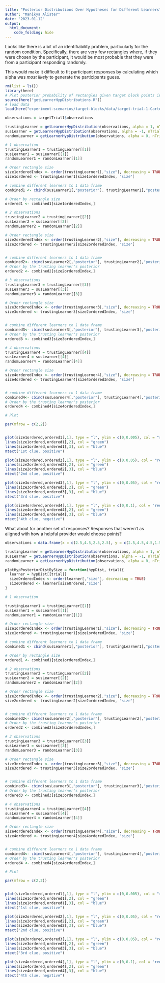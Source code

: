 ```yaml
---
title: "Posterior Distributions Over Hypotheses for Different Learners"
author: "Manikya Alister"
date: "2023-01-12"
output: 
  html_document:
    code_folding: hide
---
```


Looks like there is a bit of an identifiability problem, particularly for the random condition. Specifically, there are very few rectangles where, if they were chosen by the participant, it would be most probable that they were from a participant responding randomly. 


This would make it difficult to fit participant responses by calculating which alpha was *most likely* to generate the participants guess. 

```r
rm(list = ls())
library(here)
# Plot posterior probability of rectangles given target block points in each condition
source(here("getLearnerHypDistributions.R"))
# load data 
load(here("experiment-scenarios/target-blocks/data/target-trial-1-Cartesian.Rdata"))

observations = targetTrial1$observations

trustingLearner = getLearnerHypDistribution(observations, alpha = 1, nTrials = 4, prior = "flat")
susLearner = getLearnerHypDistribution(observations, alpha = -1, nTrials = 4, prior = "flat")
randomLearner = getLearnerHypDistribution(observations, alpha = 0, nTrials = 4, prior = "flat")
```


```r
# 1 observation
trustingLearner1 = trustingLearner[[1]]
susLearner1 = susLearner[[1]]
randomLearner1 = randomLearner[[1]]

# Order rectangle size
size1orderedIndex <- order(trustingLearner1[,"size"], decreasing = TRUE)
size1ordered <- trustingLearner1[size1orderedIndex, "size"]

# combine different learners to 1 data frame
combined1 <- cbind(susLearner1[,"posterior"], trustingLearner1[,"posterior"], randomLearner1[,"posterior"])

# Order by rectangle size
ordered1 <- combined1[size1orderedIndex,]


```

```r
# 2 observations
trustingLearner2 = trustingLearner[[2]]
susLearner2 = susLearner[[2]]
randomLearner2 = randomLearner[[2]]

# Order rectangle size
size2orderedIndex <- order(trustingLearner2[,"size"], decreasing = TRUE)
size2ordered <- trustingLearner2[size2orderedIndex, "size"]


# combine different learners to 1 data frame
combined2<- cbind(susLearner2[,"posterior"], trustingLearner2[,"posterior"], randomLearner2[,"posterior"])
# Order by the trusting learner's posterior
ordered2 <- combined2[size2orderedIndex,]
```

```r
# 3 observations
trustingLearner3 = trustingLearner[[3]]
susLearner3 = susLearner[[3]]
randomLearner3 = randomLearner[[3]]

# Order rectangle size
size3orderedIndex <- order(trustingLearner3[,"size"], decreasing = TRUE)
size3ordered <- trustingLearner3[size2orderedIndex, "size"]


# combine different learners to 1 data frame
combined3<- cbind(susLearner3[,"posterior"], trustingLearner3[,"posterior"], randomLearner3[,"posterior"])
# Order by the trusting learner's posterior
ordered3 <- combined3[size3orderedIndex,]
```

```r
# 4 observations
trustingLearner4 = trustingLearner[[4]]
susLearner4 = susLearner[[4]]
randomLearner4 = randomLearner[[4]]

# Order rectangle size
size4orderedIndex <- order(trustingLearner4[,"size"], decreasing = TRUE)
size4ordered <- trustingLearner4[size4orderedIndex, "size"]


# combine different learners to 1 data frame
combined4<- cbind(susLearner4[,"posterior"], trustingLearner4[,"posterior"], randomLearner4[,"posterior"])
# Order by the trusting learner's posterior
ordered4 <- combined4[size4orderedIndex,]

```

```r
# Plot 

par(mfrow = c(2,2))


plot(size1ordered,ordered1[,1], type = "l", ylim = c(0,0.005), col = "red", ylab = "Posterior", xlab = "Rectangle (ordered by size)")
lines(size1ordered,ordered1[,2], col = "green")
lines(size1ordered,ordered1[,3], col = "blue")
mtext("1st clue, positive")

plot(size2ordered,ordered2[,1], type = "l", ylim = c(0,0.05), col = "red", ylab = "Posterior", xlab = "Rectangle (ordered by size)")
lines(size2ordered,ordered2[,2], col = "green")
lines(size2ordered,ordered2[,3], col = "blue")
mtext("2nd clue, positive")

plot(size3ordered,ordered3[,1], type = "l", ylim = c(0,0.05), col = "red", ylab = "Posterior", xlab = "Rectangle (ordered by size)")
lines(size3ordered,ordered3[,2], col = "green")
lines(size3ordered,ordered3[,3], col = "blue")
mtext("3rd clue, positive")

plot(size4ordered,ordered4[,1], type = "l", ylim = c(0,0.1), col = "red", ylab = "Posterior", xlab = "Rectangle (ordered by size)")
lines(size4ordered,ordered4[,2], col = "green")
lines(size4ordered,ordered4[,3], col = "blue")
mtext("4th clue, negative")
```

What about for another set of responses? Responses that weren't as aligned with how a helpful provider would choose points? 

```r
observations = data.frame(x = c(2.5,4.5,2.5,2.5), y = c(2.5,4.5,4.5,1.5), category = c("positive", "positive", "positive", "negative"))

trustingLearner = getLearnerHypDistribution(observations, alpha = 1, nTrials = 4, prior = "flat")
susLearner = getLearnerHypDistribution(observations, alpha = -1, nTrials = 4, prior = "flat")
randomLearner = getLearnerHypDistribution(observations, alpha = 0, nTrials = 4, prior = "flat")
```


```r
plotHypPosteriorDistBySize = function(hypDist, trial){
  learner = hypDist[[trial]]
  sizeOrderedIndex <- order(learner[,"size"], decreasing = TRUE)
  sizeOrdered <- learner[sizeOrdered,"size"]
}
```



```r
# 1 observation

trustingLearner1 = trustingLearner[[1]]
susLearner1 = susLearner[[1]]
randomLearner1 = randomLearner[[1]]

# Order rectangle size
size1orderedIndex <- order(trustingLearner1[,"size"], decreasing = TRUE)
size1ordered <- trustingLearner1[size1orderedIndex, "size"]

# combine different learners to 1 data frame
combined1 <- cbind(susLearner1[,"posterior"], trustingLearner1[,"posterior"], randomLearner1[,"posterior"])

# Order by rectangle size
ordered1 <- combined1[size1orderedIndex,]


```

```r
# 2 observations
trustingLearner2 = trustingLearner[[2]]
susLearner2 = susLearner[[2]]
randomLearner2 = randomLearner[[2]]

# Order rectangle size
size2orderedIndex <- order(trustingLearner2[,"size"], decreasing = TRUE)
size2ordered <- trustingLearner2[size2orderedIndex, "size"]


# combine different learners to 1 data frame
combined2<- cbind(susLearner2[,"posterior"], trustingLearner2[,"posterior"], randomLearner2[,"posterior"])
# Order by the trusting learner's posterior
ordered2 <- combined2[size2orderedIndex,]
```

```r
# 3 observations
trustingLearner3 = trustingLearner[[3]]
susLearner3 = susLearner[[3]]
randomLearner3 = randomLearner[[3]]

# Order rectangle size
size3orderedIndex <- order(trustingLearner3[,"size"], decreasing = TRUE)
size3ordered <- trustingLearner3[size2orderedIndex, "size"]


# combine different learners to 1 data frame
combined3<- cbind(susLearner3[,"posterior"], trustingLearner3[,"posterior"], randomLearner3[,"posterior"])
# Order by the trusting learner's posterior
ordered3 <- combined3[size3orderedIndex,]
```

```r
# 4 observations
trustingLearner4 = trustingLearner[[4]]
susLearner4 = susLearner[[4]]
randomLearner4 = randomLearner[[4]]

# Order rectangle size
size4orderedIndex <- order(trustingLearner4[,"size"], decreasing = TRUE)
size4ordered <- trustingLearner4[size4orderedIndex, "size"]


# combine different learners to 1 data frame
combined4<- cbind(susLearner4[,"posterior"], trustingLearner4[,"posterior"], randomLearner4[,"posterior"])
# Order by the trusting learner's posterior
ordered4 <- combined4[size4orderedIndex,]

```

```r
# Plot 

par(mfrow = c(2,2))


plot(size1ordered,ordered1[,1], type = "l", ylim = c(0,0.005), col = "red", ylab = "Posterior", xlab = "Rectangle (ordered by size)")
lines(size1ordered,ordered1[,2], col = "green")
lines(size1ordered,ordered1[,3], col = "blue")
mtext("1st clue, positive")

plot(size2ordered,ordered2[,1], type = "l", ylim = c(0,0.05), col = "red", ylab = "Posterior", xlab = "Rectangle (ordered by size)")
lines(size2ordered,ordered2[,2], col = "green")
lines(size2ordered,ordered2[,3], col = "blue")
mtext("2nd clue, positive")

plot(size3ordered,ordered3[,1], type = "l", ylim = c(0,0.05), col = "red", ylab = "Posterior", xlab = "Rectangle (ordered by size)")
lines(size3ordered,ordered3[,2], col = "green")
lines(size3ordered,ordered3[,3], col = "blue")
mtext("3rd clue, positive")

plot(size4ordered,ordered4[,1], type = "l", ylim = c(0,0.1), col = "red", ylab = "Posterior", xlab = "Rectangle (ordered by size)")
lines(size4ordered,ordered4[,2], col = "green")
lines(size4ordered,ordered4[,3], col = "blue")
mtext("4th clue, negative")
```






